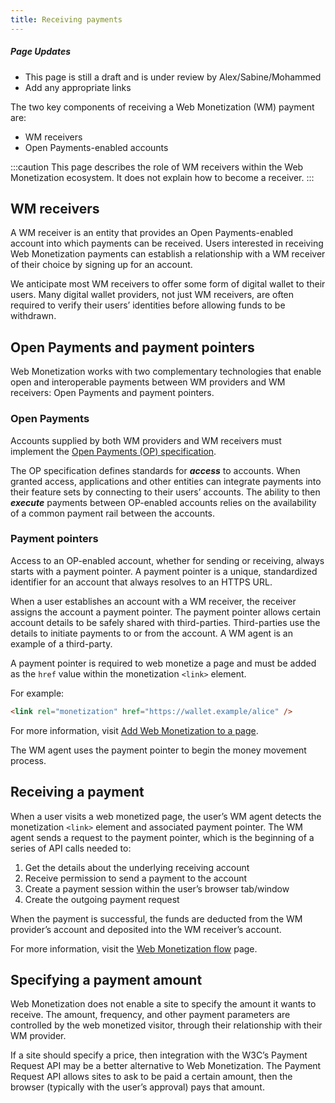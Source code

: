 ```yaml
---
title: Receiving payments
---
```



<div class='draft'>

##### Page Updates

- This page is still a draft and is under review by
  Alex/Sabine/Mohammed
- Add any appropriate links

</div>

The two key components of receiving a Web Monetization (WM) payment are:

- WM receivers
- Open Payments-enabled accounts

:::caution
This page describes the role of WM receivers within the Web Monetization ecosystem. It does not explain how to become a receiver.
:::

## WM receivers

A WM receiver is an entity that provides an Open Payments-enabled account into which payments can be received. Users interested in receiving Web Monetization payments can establish a relationship with a WM receiver of their choice by signing up for an account.

We anticipate most WM receivers to offer some form of digital wallet to their users. Many digital wallet providers, not just WM receivers, are often required to verify their users’ identities before allowing funds to be withdrawn.

## Open Payments and payment pointers

Web Monetization works with two complementary technologies that enable open and interoperable payments between WM providers and WM receivers: Open Payments and payment pointers.

### Open Payments

Accounts supplied by both WM providers and WM receivers must implement the <a href="https://openpayments.guide">Open Payments (OP) specification</a>.

The OP specification defines standards for **_access_** to accounts. When granted access, applications and other entities can integrate payments into their feature sets by connecting to their users’ accounts. The ability to then **_execute_** payments between OP-enabled accounts relies on the availability of a common payment rail between the accounts.

### Payment pointers

Access to an OP-enabled account, whether for sending or receiving, always starts with a <LinkOut href="https://paymentpointers.org">payment pointer</LinkOut>. A payment pointer is a unique, standardized identifier for an account that always resolves to an HTTPS URL.

When a user establishes an account with a WM receiver, the receiver assigns the account a payment pointer. The payment pointer allows certain account details to be safely shared with third-parties. Third-parties use the details to initiate payments to or from the account. A WM agent is an example of a third-party.

A payment pointer is required to web monetize a page and must be added as the `href` value within the monetization `<link>` element.

For example:

```html
<link rel="monetization" href="https://wallet.example/alice" />
```

For more information, visit [Add Web Monetization to a page](/docs/guides/monetize-page).

The WM agent uses the payment pointer to begin the money movement process.

## Receiving a payment

When a user visits a web monetized page, the user’s WM agent detects the monetization `<link>` element and associated payment pointer. The WM agent sends a request to the payment pointer, which is the beginning of a series of API calls needed to:

1. Get the details about the underlying receiving account
2. Receive permission to send a payment to the account
3. Create a payment session within the user’s browser tab/window
4. Create the outgoing payment request

When the payment is successful, the funds are deducted from the WM provider’s account and deposited into the WM receiver’s account.

For more information, visit the [Web Monetization flow](/docs/intro/web-monetization-flow) page.

## Specifying a payment amount

Web Monetization does not enable a site to specify the amount it wants to receive. The amount, frequency, and other payment parameters are controlled by the web monetized visitor, through their relationship with their WM provider.

If a site should specify a price, then integration with the W3C’s <LinkOut href="https://www.w3.org/TR/payment-request">Payment Request API</LinkOut> may be a better alternative to Web Monetization. The Payment Request API allows sites to ask to be paid a certain amount, then the browser (typically with the user’s approval) pays that amount.
